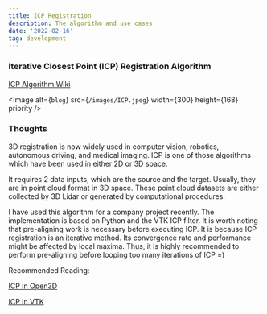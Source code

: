 ```yaml
---
title: ICP Registration
description: The algorithm and use cases
date: '2022-02-16'
tag: development
---
```


### Iterative Closest Point (ICP) Registration Algorithm

[ICP Algorithm Wiki](https://en.wikipedia.org/wiki/Iterative_closest_point)


<Image
  alt={`blog`}
  src={`/images/ICP.jpeg`}
  width={300}
  height={168}
  priority 
/>


### Thoughts

3D registration is now widely used in computer vision, robotics, autonomous driving, and medical imaging. ICP is one of those algorithms which have been used in either 2D or 3D space.

It requires 2 data inputs, which are the source and the target. Usually, they are in point cloud format in 3D space. These point cloud datasets are either collected by 3D Lidar or generated by computational procedures.

I have used this algorithm for a company project recently. The implementation is based on Python and the VTK ICP filter. It is worth noting that pre-aligning work is necessary before executing ICP.
It is because ICP registration is an iterative method. Its convergence rate and performance might be affected by local maxima. Thus, it is highly recommended to perform pre-aligning before looping too many iterations of ICP =)



Recommended Reading:

[ICP in Open3D](http://www.open3d.org/docs/0.12.0/tutorial/pipelines/icp_registration.html)

[ICP in VTK](https://vtk.org/doc/nightly/html/classvtkIterativeClosestPointTransform.html)
